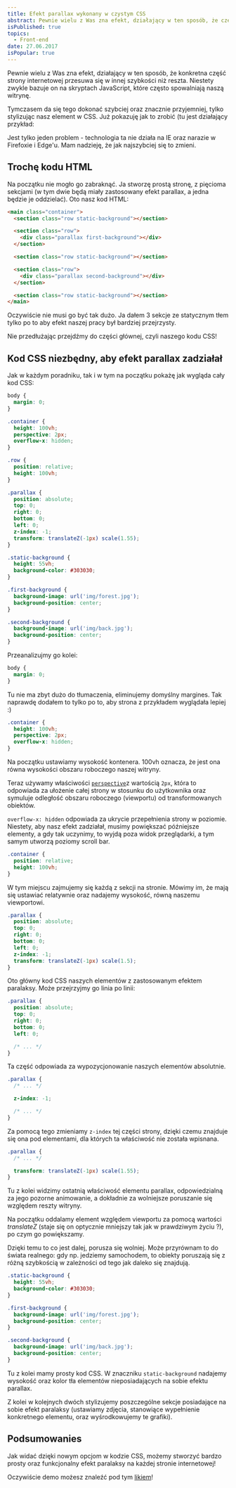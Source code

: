 ```yaml
---
title: Efekt parallax wykonany w czystym CSS
abstract: Pewnie wielu z Was zna efekt, działający w ten sposób, że część witryny przesuwa się inaczej niż reszta - parallax. Dzisiaj stworzymy go w samym CSS!
isPublished: true
topics:
  - Front-end
date: 27.06.2017
isPopular: true
---
```


Pewnie wielu z Was zna efekt, działający w ten sposób, że konkretna część strony internetowej przesuwa się w innej szybkości niż reszta. Niestety zwykle bazuje on na skryptach JavaScript, które często spowalniają naszą witrynę.

Tymczasem da się tego dokonać szybciej oraz znacznie przyjemniej, tylko stylizując nasz element w CSS. Już pokazuję jak to zrobić (tu jest działający przykład:

Jest tylko jeden problem - technologia ta nie działa na IE oraz narazie w Firefoxie i Edge\'u. Mam nadzieję, że jak najszybciej się to zmieni.

## Trochę kodu HTML

Na początku nie mogło go zabraknąć. Ja stworzę prostą stronę, z pięcioma sekcjami (w tym dwie będą miały zastosowany efekt parallax, a jedna będzie je oddzielać). Oto nasz kod HTML:

```html
<main class="container">
  <section class="row static-background"></section>

  <section class="row">
    <div class="parallax first-background"></div>
  </section>

  <section class="row static-background"></section>

  <section class="row">
    <div class="parallax second-background"></div>
  </section>

  <section class="row static-background"></section>
</main>
```

Oczywiście nie musi go być tak dużo. Ja dałem 3 sekcje ze statycznym tłem tylko po to aby efekt naszej pracy był bardziej przejrzysty.

Nie przedłużając przejdźmy do części głównej, czyli naszego kodu CSS!

## Kod CSS niezbędny, aby efekt parallax zadziałał

Jak w każdym poradniku, tak i w tym na początku pokażę jak wygląda cały kod CSS:

```css
body {
  margin: 0;
}

.container {
  height: 100vh;
  perspective: 2px;
  overflow-x: hidden;
}

.row {
  position: relative;
  height: 100vh;
}

.parallax {
  position: absolute;
  top: 0;
  right: 0;
  bottom: 0;
  left: 0;
  z-index: -1;
  transform: translateZ(-1px) scale(1.55);
}

.static-background {
  height: 55vh;
  background-color: #303030;
}

.first-background {
  background-image: url('img/forest.jpg');
  background-position: center;
}

.second-background {
  background-image: url('img/back.jpg');
  background-position: center;
}
```

Przeanalizujmy go kolei:

```css
body {
  margin: 0;
}
```

Tu nie ma zbyt dużo do tłumaczenia, eliminujemy domyślny margines. Tak naprawdę dodałem to tylko po to, aby strona z przykładem wyglądała lepiej :)

```css
.container {
  height: 100vh;
  perspective: 2px;
  overflow-x: hidden;
}
```

Na początku ustawiamy wysokość kontenera. 100vh oznacza, że jest ona równa wysokości obszaru roboczego naszej witryny.

Teraz używamy właściwości [`perspective`](https://developer.mozilla.org/en-US/docs/Web/CSS/perspective#Browser_compatibility)z wartością `2px`, która to odpowiada za ułożenie całej strony w stosunku do użytkownika oraz symuluje odległość obszaru roboczego (viewportu) od transformowanych obiektów.

`overflow-x: hidden` odpowiada za ukrycie przepełnienia strony w poziomie. Niestety, aby nasz efekt zadziałał, musimy powiększać późniejsze elementy, a gdy tak uczynimy, to wyjdą poza widok przeglądarki, a tym samym utworzą poziomy scroll bar.

```css
.container {
  position: relative;
  height: 100vh;
}
```

W tym miejscu zajmujemy się każdą z sekcji na stronie. Mówimy im, że mają się ustawiać relatywnie oraz nadajemy wysokość, równą naszemu viewportowi.

```css
.parallax {
  position: absolute;
  top: 0;
  right: 0;
  bottom: 0;
  left: 0;
  z-index: -1;
  transform: translateZ(-1px) scale(1.5);
}
```

Oto główny kod CSS naszych elementów z zastosowanym efektem paralaksy. Może przejrzyjmy go linia po linii:

```css
.parallax {
  position: absolute;
  top: 0;
  right: 0;
  bottom: 0;
  left: 0;

  /* ... */
}
```

Ta część odpowiada za wypozycjonowanie naszych elementów absolutnie.

```css
.parallax {
  /* ... */

  z-index: -1;

  /* ... */
}
```

Za pomocą tego zmieniamy `z-index` tej części strony, dzięki czemu znajduje się ona pod elementami, dla których ta właściwość nie została wpisnana.

```css
.parallax {
  /* ... */

  transform: translateZ(-1px) scale(1.55);
}
```

Tu z kolei widzimy ostatnią właściwość elementu parallax, odpowiedzialną za jego pozorne animowanie, a dokładnie za wolniejsze poruszanie się względem reszty witryny.

Na początku oddalamy element względem viewportu za pomocą wartości _translateZ_ (staje się on optycznie mniejszy tak jak w prawdziwym życiu ?), po czym go powiększamy.

Dzięki temu to co jest dalej, porusza się wolniej. Może przyrównam to do świata realnego: gdy np. jedziemy samochodem, to obiekty poruszają się z różną szybkością w zależności od tego jak daleko się znajdują.

```css
.static-background {
  height: 55vh;
  background-color: #303030;
}

.first-background {
  background-image: url('img/forest.jpg');
  background-position: center;
}

.second-background {
  background-image: url('img/back.jpg');
  background-position: center;
}
```

Tu z kolei mamy prosty kod CSS. W znaczniku `static-background` nadajemy wysokość oraz kolor tła elementów nieposiadających na sobie efektu parallax.

Z kolei w kolejnych dwóch stylizujemy poszczególne sekcje posiadające na sobie efekt paralaksy (ustawiamy zdjęcia, stanowiące wypełnienie konkretnego elementu, oraz wyśrodkowujemy te grafiki).

## Podsumowanies

Jak widać dzięki nowym opcjom w kodzie CSS, możemy stworzyć bardzo prosty oraz funkcjonalny efekt paralaksy na każdej stronie internetowej!

Oczywiście demo możesz znaleźć pod tym [likiem](https://robertorlinski.pl/parallax-demo/)!
